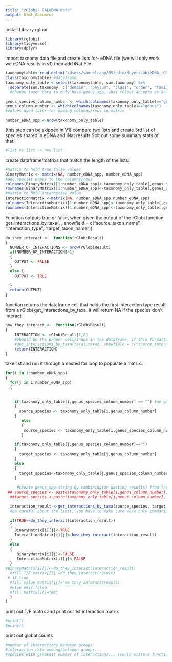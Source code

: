 ```yaml
---
title: "rGlobi- CALeDNA data"
output: html_document
---
```

Install Library rglobi
```r
library(rglobi)
library(tidyverse)
library(dplyr)
```

import taxnomy data file and create lists for- eDNA file (we will only work we eDNA results in v1) then add iNat File
```r
taxonomytable<-read.delim("/Users/samuelrapp/RStudio/MeyersLab/eDNA_rGlobi/LA_river_taxnomy_table.txt")
class(taxonomytable) #dataframe
taxonomy_only_table <-select(taxonomytable, sum.taxonomy) %>% 
  separate(sum.taxonomy, c("domain", "phylum", "class", "order", "family", "genus", "genus species"), sep = ";",remove=FALSE)
  #change taxon data to only have genus_spp, what rGlobi accepts as an argument

genus_species_column_number <- which(colnames(taxonomy_only_table)=="genus species")
genus_column_number <- which(colnames(taxonomy_only_table)=="genus")
#values used later for naming columns/rows in matrix

number_eDNA_spp <-nrow(taxonomy_only_table)
```

(this step can be skipped in V1)
compare two lists and create 3rd list of species shared in eDNA and iNat results 
Spit out some summary stats of that 
```r
#list vs list -> new list
```


create dataframe/matrixs that match the length of the lists:
```r
#matrix to hold true false values
BinaryMatrix <- matrix(NA, number_eDNA_spp, number_eDNA_spp)
#add species names to the columns/rows 
colnames(BinaryMatrix)[1:number_eDNA_spp]<-taxonomy_only_table[,genus_species_column_number]
rownames(BinaryMatrix)[1:number_eDNA_spp]<-taxonomy_only_table[,genus_species_column_number]
#matrix to hold interaction value 
InteractionMatrix <-matrix(NA, number_eDNA_spp,number_eDNA_spp)
colnames(InteractionMatrix)[1:number_eDNA_spp]<-taxonomy_only_table[,genus_species_column_number]
rownames(InteractionMatrix)[1:number_eDNA_spp]<-taxonomy_only_table[,genus_species_column_number]
```


Function outputs true or false, when given the output of the rGlobi function get_interactions_by_taxa(, , showfield = c("source_taxon_name", "interaction_type", "target_taxon_name"))
```r
do_they_interact <-  function(rGlobiResult)
{
  NUMBER_OF_INTERACTIONS <- nrow(rGlobiResult)
  if(NUMBER_OF_INTERACTIONS<1)
  {
    OUTPUT <- FALSE
  }
  else {
    OUTPUT <- TRUE
    
  }
  return(OUTPUT)
}
```

function returns the dataframe cell that holds the first interaction type result from a rGlobi get_interactions_by_taxa. It will return NA if the species don't interact
```r
how_they_interact <-  function(rGlobiResult)
{
    INTERACTION <- rGlobiResult[1,2] 
    #should be the proper cell/index in the dataframe, if this formatting is used
    #get_interactions_by_taxa(taxa1,taxa2, showfield = c("source_taxon_name", "interaction_type", "target_taxon_name"), otherkeys = list("limit"=1)) 
    return(INTERACTION)
}
```




take list and run it through a nested for loop to populate a matrix...
```r
for(i in 1:number_eDNA_spp)
{
  for(j in i:number_eDNA_spp)
  {
    
    
    if(taxonomy_only_table[i,genus_species_column_number] == "") #no genus-species value
    {
      source_species <- taxonomy_only_table[i,genus_column_number]
    }
       else
       {
        source_species <- taxonomy_only_table[i,genus_species_column_number]
       }
    
    if(taxonomy_only_table[j,genus_species_column_number]=="")
    {
      target_species <- taxonomy_only_table[j,genus_column_number]
    }
    else
    {
      target_species<-taxonomy_only_table[j,genus_species_column_number]
    }
    
     #create genus_spp string by combining(or pasting results) from the taxonomy columns
 ## source_species <- paste(taxonomy_only_table[i,genus_column_number], taxonomy_only_table[i,genus_species_column_number], sep=" ")
  ##target_species <-paste(taxonomy_only_table[j,genus_column_number], taxonomy_only_table[j,genus_species_column_number],sep=" ")

  interaction_result <-get_interactions_by_taxa(source_species, target_species, showfield = c("source_taxon_name", "interaction_type", "target_taxon_name"), otherkeys = list("limit"=1)) 
  #be careful about the limit, you have to make sure were only comparing  species to another at a time. If we are comparing lists and we write limit we   may loss results
  
  if(TRUE==do_they_interact(interaction_result))
  {
    BinaryMatrix[i][j]<-TRUE
    InteractionMatrix[i][j]<-how_they_interact(interaction_result)
  }
  else
  {
     BinaryMatrix[i][j]<-FALSE
     InteractionMatrix[i][j]<-FALSE
  }
#BinaryMatrix[i][j]<-do_they_interact(interaction_result)
  #fill T/F matrix[][] =do_they_interact(result)
 # if true
  #fill value matrix[][]=how_they_interact(result)
  #else ##if false
  #fill matrix[][]="NA"
  }
}


```

print out T/F matrix and print out 1st interaction matrix
```r
#print()
#print()
```

print out global counts
```r
#number of interactions between groups
#interaction rate amoung/between groups...
#species with greatest number of interactions... (could write a function that reads a t/f matrix easily)
```



































